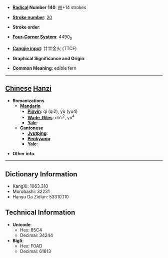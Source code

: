* '''[[Wiktionary:Chinese radical index| Radical]] Number 140''': [[Wiktionary:Chinese radical index 艸|艸]]+14 strokes

* '''[[Wiktionary:Chinese total strokes index|Stroke number]]''': [[Wiktionary:Chinese total strokes index 20|20]]

* '''Stroke order''': 

* '''[[Wiktionary:Chinese four corner index|Four-Corner System]]''': 4490<sub>0</sub>

* '''[[Wiktionary:Chinese Cangjie index|Cangjie input]]''': 廿廿金火 (TTCF)

* '''Graphical Significance and Origin''': 

* '''Common Meaning''': edible fern

----

== [[Chinese]] [[Hanzi]] ==

* '''Romanizations'''
** '''[[Mandarin]]'''
*** '''[[Pinyin]]''': qí (qi2), yù (yu4)
*** '''[[Wade-Giles]]''': ch'i<sup>2</sup>, yü<sup>4</sup>
*** '''[[Yale]]''': 
** '''[[Cantonese]]'''
*** '''[[Jyutping]]''':
*** '''[[Penkyamp]]''': 
*** '''[[Yale]]''': 

* '''Other info''': 

----

== Dictionary Information ==

* KangXi: 1063.310
* Morobashi: 32231
* Hanyu Da Zidian: 53310.110

== Technical Information ==

* '''Unicode''':
** Hex: 85C4
** Decimal: 34244
* '''Big5''':
** Hex: F0AD
** Decimal: 61613